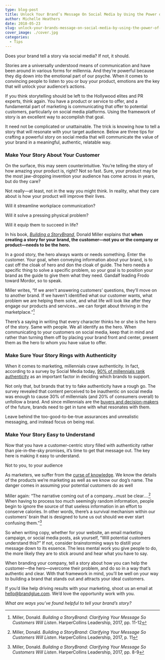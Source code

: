 ```yaml
---
type: blog-post
title: Unlock Your Brand’s Message On Social Media by Using the Power of Story
author: Michelle Heathers
date: 2018-05-23
slug: unlock-your-brands-message-on-social-media-by-using-the-power-of-story
cover_image: ./cover.jpg
categories:
  - Tips
---
```


Does your brand tell a story via social media? If not, it should.

Stories are a universally understood means of communication and have been
around in various forms for millennia. And they’re powerful because they dig
down into the emotional part of our psyche. When it comes to convincing people
to listen to you or buy your product, emotions are the key that will unlock
your audience’s actions.

If you think storytelling should be left to the Hollywood elites and PR
experts, think again. You have a product or service to offer, and a
fundamental part of marketing is communicating that offer to potential
customers, particularly on social media platforms. Using the framework of
story is an excellent way to accomplish that goal.

It need not be complicated or unattainable. The trick is knowing how to tell a
story that will resonate with your target audience. Below are three tips for
crafting a powerful story on social media that will communicate the value of
your brand in a meaningful, authentic, relatable way.

### Make Your Story About Your Customer

On the surface, this may seem counterintuitive. You’re telling the story of
how amazing your product is, right? Not so fast. Sure, your product may be the
most jaw-dropping invention your audience has come across in years, but do
they care?

Not really—at least, not in the way you might think. In reality, what they
care about is how your product will improve their lives.

Will it streamline workplace communication?

Will it solve a pressing physical problem?

Will it equip them to succeed in life?

In his book, [_Building a StoryBrand_][1], Donald Miller explains that **when
creating a story for your brand, the customer—not you or the company or
product—needs to be the hero.**

In a good story, the hero always wants or needs something. Enter the customer.
Your goal, when conveying information about your brand, is to cast off the
cloak of hero and don the cloak of guide. The hero needs a specific thing to
solve a specific problem, so your goal is to position your brand as the guide
to give them what they need. Gandalf leading Frodo toward Mordor, so to speak.

Miller writes, “If we aren’t answering customers’ questions, they’ll move on
to another brand. If we haven’t identified what our customer wants, what
problem we are helping them solve, and what life will look like after they
engage our products and services…we can forget about thriving in the
marketplace.”[^1]

There’s a saying in writing that every character thinks he or she is the hero
of the story. Same with people. We all identify as the hero. When
communicating to your customers on social media, keep that in mind and rather
than turning them off by placing your brand front and center, present them as
the hero to whom you have value to offer.

### Make Sure Your Story Rings with Authenticity

When it comes to marketing, millennials crave authenticity. In fact, according
to a survey by Social Media today, [90% of millennials rank authenticity][2] as an important factor in deciding which brands to support.

Not only that, but brands that try to fake authenticity have a rough go. The
survey revealed that content perceived to be inauthentic on social media was
enough to cause 30% of millennials (and 20% of consumers overall) to unfollow
a brand. And since millennials are the [buyers and decision-makers][3] of the future, brands need to get in tune with what resonates with them.

Leave behind the too-good-to-be-true assurances and unrealistic messaging, and
instead focus on being real.

### Make Your Story Easy to Understand

Now that you have a customer-centric story filled with authenticity rather
than pie-in-the-sky promises, it’s time to get that message out. The key here
is making it easy to understand.

Not to you, to your audience

As marketers, we suffer from the [curse of knowledge][4]. We know the details of the products we’re marketing as well as we know our dog’s name. The danger comes in assuming your potential customers do as well

Miller again: “The narrative coming out of a company…must be clear….[^2]
When having to process too much seemingly random information, people begin to
ignore the source of that useless information in an effort to conserve
calories. In other words, there’s a survival mechanism within our customers’
brain that is designed to tune us out should we ever start confusing them.”[^3]

So when writing copy, whether for your website, an email marketing campaign,
or social media posts, ask yourself, “Will potential customers understand
this?” If not, consider brainstorming ways to distill your message down to its
essence. The less mental work you give people to do, the more likely they are
to stick around and hear what you have to say.

When branding your company, tell a story about how you can help the
customer—the hero—overcome their problem, and do so in a way that’s authentic
and clear. With that framework in mind, you’ll be well on your way to building
a brand that stands out and attracts your ideal customers.

If you’d like help driving results with your marketing, shoot us an email at
hello@brandglue.com. We’d love the opportunity work with you.

_What are ways you’ve found helpful to tell your brand’s story?_

[^1]: Miller, Donald. _Building a StoryBrand: Clarifying Your Message So Customers Will Listen_. HarperCollins Leadership, 2017, pp. 11-12
[^2]: Miller, Donald. _Building a StoryBrand: Clarifying Your Message So Customers Will Listen_. HarperCollins Leadership, 2017, p. 11
[^3]: Miller, Donald. _Building a StoryBrand: Clarifying Your Message So Customers Will Listen_. HarperCollins Leadership, 2017, pp. 8-9

[1]: https://www.amazon.com/Building-StoryBrand-Clarify-Message-Customers/dp/0718033329/ref=sr_1_2?ie=UTF8&qid=1526339031&sr=8-2&keywords=building+a+storybrand
[2]: https://www.socialmediatoday.com/news/survey-finds-consumers-crave-authenticity-and-user-generated-content-deli/511360/
[3]: /blog/social-media/millennials-and-social-media-marketing-3-tips-for-b2bs-to-capture-future-buyers-today
[4]: https://en.wikipedia.org/wiki/Curse_of_knowledge
